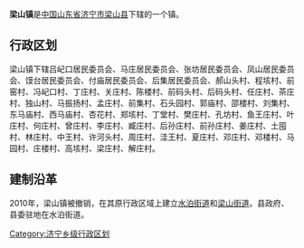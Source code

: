 '''梁山镇'''是[[中华人民共和国|中国]][[山东省|山东省]][[济宁市|济宁市]][[梁山县|梁山县]]下辖的一个镇。

== 行政区划 ==

梁山镇下辖吕屺口居民委员会、马庄居民委员会、张坊居民委员会、凤山居民委员会、馍台居民委员会、付庙居民委员会、后集居民委员会、郝山头村、程垓村、前窑村、冯屺口村、丁庄村、关庄村、陈楼村、前码头村、后码头村、任庄村、茶庄村、独山村、马振扬村、孟庄村、前集村、石头园村、郭庙村、邵楼村、刘集村、东马庙村、西马庙村、杏花村、郑垓村、丁堂村、樊庄村、孔坊村、鱼王庄村、叶庄村、何庄村、曾庄村、李庄村、臧庄村、后孙庄村、前孙庄村、姜庄村、土囤村、林庄村、中王村、许河头村、周庄村、洼王村、夏庄村、邓庄村、邓楼村、马园村、庄楼村、高垓村、梁庄村、解庄村。

==建制沿革==
2010年，梁山镇被撤销，在其原行政区域上建立[[水泊街道|水泊街道]]和[[梁山街道_(梁山县)|梁山街道]]。县政府、县委驻地在水泊街道。

{{山东小作品}}

[[Category:济宁乡级行政区划|Category:济宁乡级行政区划]]